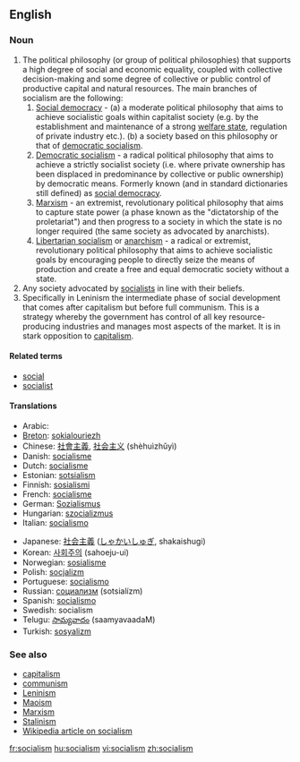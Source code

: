 ==English==
===Noun===
{{en-noun|-}}

#The political philosophy (or group of political philosophies) that supports a high degree of social and economic equality, coupled with collective decision-making and some degree of collective or public control of productive capital and natural resources. The main branches of socialism are the following:
##[[Social democracy]] - (a) a moderate political philosophy that aims to achieve socialistic goals within capitalist society (e.g. by the establishment and maintenance of a strong [[welfare state]], regulation of private industry etc.). (b) a society based on this philosophy or that of [[democratic socialism]].
##[[Democratic socialism]] - a radical political philosophy that aims to achieve a strictly socialist society (i.e. where private ownership has been displaced in predominance by collective or public ownership) by democratic means. Formerly known (and in standard dictionaries still defined) as [[social democracy]]. 
##[[Marxism]] - an extremist, revolutionary political philosophy that aims to capture state power (a phase known as the "dictatorship of the proletariat") and then progress to a society in which the state is no longer required (the same society as advocated by anarchists).
##[[Libertarian socialism]] or [[anarchism]] - a radical or extremist, revolutionary political philosophy that aims to achieve socialistic goals by encouraging people to directly seize the means of production and create a free and equal democratic society without a state.
#Any society advocated by [[socialists]] in line with their beliefs.
#Specifically in Leninism the intermediate phase of social development that comes after capitalism but before full communism. This is a strategy whereby the government has control of all key resource-producing industries and manages most aspects of the market. It is in stark opposition to [[capitalism]].

====Related terms====
*[[social]]
*[[socialist]]

====Translations====
{{top}}
*Arabic: {{ARchar|[[اشتراكية]]}} {{Unicode|(išterakíya)}} {{f}}
*[[Breton]]: [[sokialouriezh]] {{f}}
*Chinese: [[社會主義]], [[社会主义]] (shèhuìzhǔyì)
*Danish: [[socialisme]]
*Dutch: [[socialisme]] {{n}}
*Estonian: [[sotsialism]]
*Finnish: [[sosialismi]]
*French: [[socialisme]] {{m}}
*German: [[Sozialismus]] {{m}}
*Hungarian: [[szocializmus]]
*Italian: [[socialismo]] {{m}}
{{mid}}
*Japanese: [[社会主義]] ([[しゃかいしゅぎ]], shakaishugi)
*Korean: [[사회주의]] (sahoeju-ui)
*Norwegian: [[sosialisme]]
*Polish: [[socjalizm]] {{m}}
*Portuguese: [[socialismo]] {{m}}
*Russian: [[социализм]] (sotsialízm) {{m}}
*Spanish: [[socialismo]] {{m}}
*Swedish: socialism
*Telugu: [[సామ్యవాదం]] (saamyavaadaM)
*Turkish: [[sosyalizm]]
{{bottom}}

===See also===
*[[capitalism]]
*[[communism]]
*[[Leninism]]
*[[Maoism]]
*[[Marxism]]
*[[Stalinism]]
*[[w:Socialism|Wikipedia article on socialism]]

[[fr:socialism]]
[[hu:socialism]]
[[vi:socialism]]
[[zh:socialism]]
